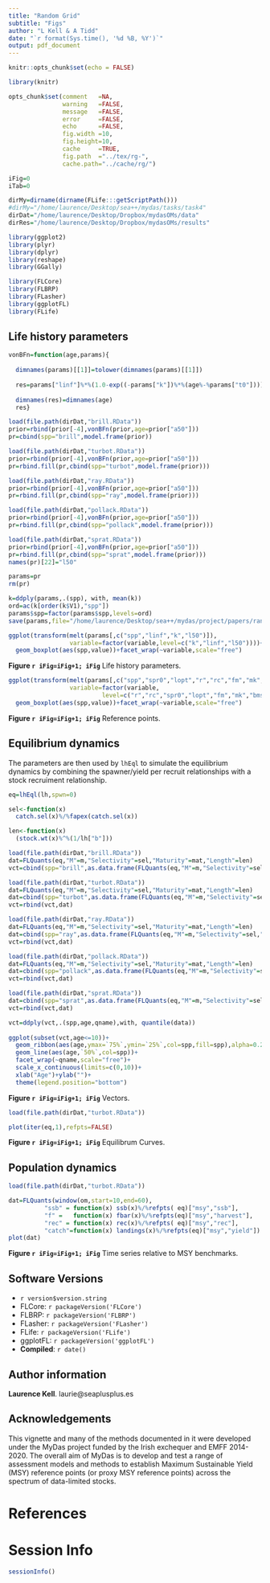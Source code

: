 ```yaml
---
title: "Random Grid"
subtitle: "Figs"
author: "L Kell & A Tidd"
date: "`r format(Sys.time(), '%d %B, %Y')`"
output: pdf_document
---
```


```r
knitr::opts_chunk$set(echo = FALSE)

library(knitr)

opts_chunk$set(comment   =NA, 
               warning   =FALSE, 
               message   =FALSE, 
               error     =FALSE, 
               echo      =FALSE,
               fig.width =10, 
               fig.height=10,
               cache     =TRUE, 
               fig.path  ="../tex/rg-",
               cache.path="../cache/rg/")

iFig=0
iTab=0
```
```r
dirMy=dirname(dirname(FLife:::getScriptPath()))
#dirMy="/home/laurence/Desktop/sea++/mydas/tasks/task4"
dirDat="/home/laurence/Desktop/Dropbox/mydasOMs/data"
dirRes="/home/laurence/Desktop/Dropbox/mydasOMs/results"
```
```r
library(ggplot2)
library(plyr)
library(dplyr)
library(reshape)
library(GGally)

library(FLCore)
library(FLBRP)
library(FLasher)
library(ggplotFL)
library(FLife)
```

## Life history parameters

```r
vonBFn=function(age,params){
  
  dimnames(params)[[1]]=tolower(dimnames(params)[[1]])
  
  res=params["linf"]%*%(1.0-exp((-params["k"])%*%(age%-%params["t0"])))
  
  dimnames(res)=dimnames(age)
  res}

load(file.path(dirDat,"brill.RData"))
prior=rbind(prior[-4],vonBFn(prior,age=prior["a50"]))
pr=cbind(spp="brill",model.frame(prior))

load(file.path(dirDat,"turbot.RData"))
prior=rbind(prior[-4],vonBFn(prior,age=prior["a50"]))
pr=rbind.fill(pr,cbind(spp="turbot",model.frame(prior)))

load(file.path(dirDat,"ray.RData"))
prior=rbind(prior[-4],vonBFn(prior,age=prior["a50"]))
pr=rbind.fill(pr,cbind(spp="ray",model.frame(prior)))

load(file.path(dirDat,"pollack.RData"))
prior=rbind(prior[-4],vonBFn(prior,age=prior["a50"]))
pr=rbind.fill(pr,cbind(spp="pollack",model.frame(prior)))

load(file.path(dirDat,"sprat.RData"))
prior=rbind(prior[-4],vonBFn(prior,age=prior["a50"]))
pr=rbind.fill(pr,cbind(spp="sprat",model.frame(prior)))
names(pr)[22]="l50"

params=pr
rm(pr)  

k=ddply(params,.(spp), with, mean(k))
ord=ac(k[order(k$V1),"spp"])
params$spp=factor(params$spp,levels=ord)
save(params,file="/home/laurence/Desktop/sea++/mydas/project/papers/randomGrid/data/params.RData")
```


```r
ggplot(transform(melt(params[,c("spp","linf","k","l50")]),  
                 variable=factor(variable,level=c("k","linf","l50"))))+
  geom_boxplot(aes(spp,value))+facet_wrap(~variable,scale="free")
```

**Figure `r iFig=iFig+1; iFig`** Life history parameters.


```r
ggplot(transform(melt(params[,c("spp","spr0","lopt","r","rc","fm","mk","bmsy","fmsy","msy")]),
                 variable=factor(variable,
                          level=c("r","rc","spr0","lopt","fm","mk","bmsy","fmsy","msy"))))+
  geom_boxplot(aes(spp,value))+facet_wrap(~variable,scale="free")
```

**Figure `r iFig=iFig+1; iFig`** Reference points.


## Equilibrium dynamics

The parameters are then used by `lhEql` to simulate the equilibrium dynamics by combining the spawner/yield per recruit relationships with a stock recruiment relationship.

```r
eq=lhEql(lh,spwn=0)
```


```r
sel<-function(x) 
  catch.sel(x)%/%fapex(catch.sel(x))

len<-function(x)
  (stock.wt(x)%^%(1/lh["b"]))

load(file.path(dirDat,"brill.RData"))
dat=FLQuants(eq,"M"=m,"Selectivity"=sel,"Maturity"=mat,"Length"=len)
vct=cbind(spp="brill",as.data.frame(FLQuants(eq,"M"=m,"Selectivity"=sel,"Maturity"=mat,"Length"=len)))

load(file.path(dirDat,"turbot.RData"))
dat=FLQuants(eq,"M"=m,"Selectivity"=sel,"Maturity"=mat,"Length"=len)
dat=cbind(spp="turbot",as.data.frame(FLQuants(eq,"M"=m,"Selectivity"=sel,"Maturity"=mat,"Length"=len)))
vct=rbind(vct,dat)

load(file.path(dirDat,"ray.RData"))
dat=FLQuants(eq,"M"=m,"Selectivity"=sel,"Maturity"=mat,"Length"=len)
dat=cbind(spp="ray",as.data.frame(FLQuants(eq,"M"=m,"Selectivity"=sel,"Maturity"=mat,"Length"=len)))
vct=rbind(vct,dat)

load(file.path(dirDat,"pollack.RData"))
dat=FLQuants(eq,"M"=m,"Selectivity"=sel,"Maturity"=mat,"Length"=len)
dat=cbind(spp="pollack",as.data.frame(FLQuants(eq,"M"=m,"Selectivity"=sel,"Maturity"=mat,"Length"=len)))
vct=rbind(vct,dat)

load(file.path(dirDat,"sprat.RData"))
dat=cbind(spp="sprat",as.data.frame(FLQuants(eq,"M"=m,"Selectivity"=sel,"Maturity"=mat,"Length"=len)))
vct=rbind(vct,dat)

vct=ddply(vct,.(spp,age,qname),with, quantile(data))
     
ggplot(subset(vct,age<=10))+
  geom_ribbon(aes(age,ymax=`75%`,ymin=`25%`,col=spp,fill=spp),alpha=0.2)+
  geom_line(aes(age,`50%`,col=spp))+
  facet_wrap(~qname,scale="free")+
  scale_x_continuous(limits=c(0,10))+
  xlab("Age")+ylab("")+
  theme(legend.position="bottom")
```

**Figure `r iFig=iFig+1; iFig`** Vectors.


```r
load(file.path(dirDat,"turbot.RData"))

plot(iter(eq,1),refpts=FALSE)  
```

**Figure `r iFig=iFig+1; iFig`** Equilibrum Curves.

## Population dynamics

```r
load(file.path(dirDat,"turbot.RData"))

dat=FLQuants(window(om,start=10,end=60), 
          "ssb" = function(x) ssb(x)%/%refpts( eq)["msy","ssb"], 
          "f" =   function(x) fbar(x)%/%refpts(eq)["msy","harvest"], 
          "rec" = function(x) rec(x)%/%refpts( eq)["msy","rec"], 
          "catch"=function(x) landings(x)%/%refpts(eq)["msy","yield"])
plot(dat)
```

**Figure `r iFig=iFig+1; iFig`** Time series relative to MSY benchmarks.

\newpage
## Software Versions

* `r version$version.string`
* FLCore:    `r packageVersion('FLCore')`
* FLBRP:     `r packageVersion('FLBRP')`
* FLasher:   `r packageVersion('FLasher')`
* FLife:     `r packageVersion('FLife')`
* ggplotFL:  `r packageVersion('ggplotFL')`
* **Compiled**: `r date()`

## Author information

**Laurence Kell**. laurie@seaplusplus.es

## Acknowledgements

This vignette and many of the methods documented in it were developed under the MyDas project funded by the Irish exchequer and EMFF 2014-2020. The overall aim of MyDas is to develop and test a range of assessment models and methods to establish Maximum Sustainable Yield (MSY) reference points (or proxy MSY reference points) across the spectrum of data-limited stocks.

# References {#References}

\newpage
# Session Info

```r
sessionInfo()
```

